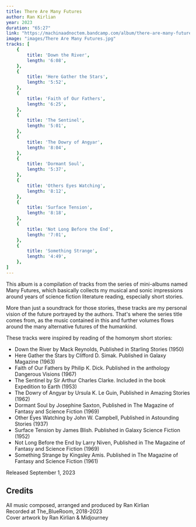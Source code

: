 ```yaml
---
title: There Are Many Futures
author: Ran Kirlian
year: 2023
duration: "65:27"
link: "https://machinaadnoctem.bandcamp.com/album/there-are-many-futures"
image: "images/There Are Many Futures.jpg"
tracks: [
    {
        title: 'Down the River',
        length: '6:08',
    },
    {
        title: 'Here Gather the Stars',
        length: '5:52',
    },
    {
        title: 'Faith of Our Fathers',
        length: '6:25',
    },
    {
        title: 'The Sentinel',
        length: '5:01',
    },
    {
        title: 'The Dowry of Angyar',
        length: '8:04',
    },
    {
        title: 'Dormant Soul',
        length: '5:37',
    },
    {
        title: 'Others Eyes Watching',
        length: '8:12',
    },
    {
        title: 'Surface Tension',
        length: '8:18',
    },
    {
        title: 'Not Long Before the End',
        length: '7:01',
    },
    {
        title: 'Something Strange',
        length: '4:49',
    },
]
---
```


This album is a compilation of tracks from the series of mini-albums named Many Futures, which basically collects my musical and sonic impressions around years of science fiction literature reading, especially short stories.

More than just a soundtrack for those stories, these tracks are my personal vision of the future portrayed by the authors. That's where the series title comes from, as the music contained in this and further volumes flows around the many alternative futures of the humankind.

These tracks were inspired by reading of the homonym short stories:

- Down the River by Mack Reynolds, Published in Starling Stories (1950)
- Here Gather the Stars by Clifford D. Simak. Published in Galaxy Magazine (1963)
- Faith of Our Fathers by Philip K. Dick. Published in the anthology Dangerous Visions (1967)
- The Sentinel by Sir Arthur Charles Clarke. Included in the book Expedition to Earth (1953)
- The Dowry of Angyar by Ursula K. Le Guin, Published in Amazing Stories (1962)
- Dormant Soul by Josephine Saxton, Published in The Magazine of Fantasy and Science Fiction (1969)
- Other Eyes Watching by John W. Campbell, Published in Astounding Stories (1937)
- Surface Tension by James Blish. Published in Galaxy Science Fiction (1952)
- Not Long Before the End by Larry Niven, Published in The Magazine of Fantasy and Science Fiction (1969)
- Something Strange by Kingsley Amis. Published in The Magazine of Fantasy and Science Fiction (1961)

Released September 1, 2023

## Credits
All music composed, arranged and produced by Ran Kirlian  
Recorded at The_BlueRoom, 2018-2023  
Cover artwork by Ran Kirlian & Midjourney  
